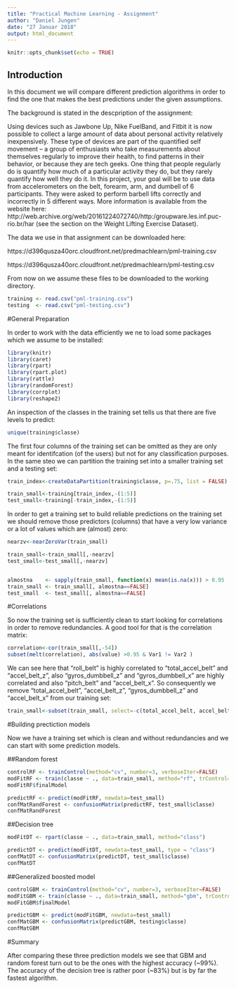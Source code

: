 ---
title: "Practical Machine Learning - Assignment"
author: "Daniel Jungen"
date: "27 Januar 2018"
output: html_document
---

```{r setup, include=FALSE}
knitr::opts_chunk$set(echo = TRUE)
```

## Introduction

In this document we will compare different prediction algorithms in order to find the one that makes the best predictions under the given assumptions.

The background is stated in the descpription of the assignment:

Using devices such as Jawbone Up, Nike FuelBand, and Fitbit it is now possible to collect a large amount of data about personal activity relatively inexpensively. These type of devices are part of the quantified self movement – a group of enthusiasts who take measurements about themselves regularly to improve their health, to find patterns in their behavior, or because they are tech geeks. One thing that people regularly do is quantify how much of a particular activity they do, but they rarely quantify how well they do it. In this project, your goal will be to use data from accelerometers on the belt, forearm, arm, and dumbell of 6 participants. They were asked to perform barbell lifts correctly and incorrectly in 5 different ways. More information is available from the website here: http://web.archive.org/web/20161224072740/http:/groupware.les.inf.puc-rio.br/har (see the section on the Weight Lifting Exercise Dataset).

The data we use in that assignment can be downloaded here:

https://d396qusza40orc.cloudfront.net/predmachlearn/pml-training.csv

https://d396qusza40orc.cloudfront.net/predmachlearn/pml-testing.csv

From now on we assume these files to be downloaded to the working directory.


```{r}
training <- read.csv("pml-training.csv")
testing  <- read.csv("pml-testing.csv")
```

#General Preparation

In order to work with the data efficiently we ne to load some packages which we assume to be installed:

```{r message = FALSE}
library(knitr)
library(caret)
library(rpart)
library(rpart.plot)
library(rattle)
library(randomForest)
library(corrplot)
library(reshape2)
```

An inspection of the classes in the training set tells us that there are five levels to predict:

```{r}
unique(training$classe)
```

The first four columns of the training set can be omitted as they are only meant for identifcation (of the users) but not for any classification purposes. In the same steo we can partition the training set into a smaller training set and a testing set:


```{r}

train_index<-createDataPartition(training$classe, p=.75, list = FALSE)

train_small<-training[train_index,-(1:5)]
test_small<-training[-train_index,-(1:5)]
```

In order to get a training set to build reliable predictions on the training set we should  remove those predictors (columns) that have a very low variance or a lot of values which are (almost) zero:

```{r}
nearzv<-nearZeroVar(train_small)

train_small<-train_small[,-nearzv]
test_small<-test_small[,-nearzv]


almostna    <- sapply(train_small, function(x) mean(is.na(x))) > 0.95
train_small <- train_small[, almostna==FALSE]
test_small  <- test_small[, almostna==FALSE]
```

#Correlations

So now the training set is sufficiently clean to start looking for correlations in order to remove redundancies. A good tool for that is the correlation matrix:

```{r}
correlation<-cor(train_small[,-54])
subset(melt(correlation), abs(value) >0.95 & Var1 != Var2 )
```

We can see here that "roll_belt" is highly correlated to "total_accel_belt" and "accel_belt_z", also "gyros_dumbbell_z" and "gyros_dumbbell_x" are highly correlated and also "pitch_belt" and "accel_belt_x". So consequently we remove "total_accel_belt", "accel_belt_z", "gyros_dumbbell_z" and "accel_belt_x" from our training set:

```{r}
train_small<-subset(train_small, select=-c(total_accel_belt, accel_belt_z, gyros_dumbbell_z, accel_belt_x))
```

#Building prectiction models

Now we have a training set which is clean and without redundancies and we can start with some prediction models.

##Random forest

```{r}
controlRF <- trainControl(method="cv", number=3, verboseIter=FALSE)
modFitRF <- train(classe ~ ., data=train_small, method="rf", trControl=controlRF)
modFitRF$finalModel
```

```{r}
predictRF <- predict(modFitRF, newdata=test_small)
confMatRandForest <- confusionMatrix(predictRF, test_small$classe)
confMatRandForest
```

##Decision tree

```{r}
modFitDT <- rpart(classe ~ ., data=train_small, method="class")

```

```{r}
predictDT <- predict(modFitDT, newdata=test_small, type = "class")
confMatDT <- confusionMatrix(predictDT, test_small$classe)
confMatDT
```

##Generalized boosted model

```{r}
controlGBM <- trainControl(method="cv", number=3, verboseIter=FALSE)
modFitGBM <- train(classe ~ ., data=train_small, method="gbm", trControl=controlRF, verbose = FALSE)
modFitGBM$finalModel
```

```{r}
predictGBM <- predict(modFitGBM, newdata=test_small)
confMatGBM <- confusionMatrix(predictGBM, testing$classe)
confMatGBM
```

#Summary

After comparing these three prediction models we see that GBM and random forest turn out to be the ones with the highest accuracy (~99%). 
The accuracy of the decision tree is rather poor (~83%) but is by far the fastest algorithm.
